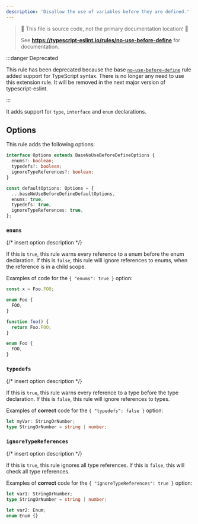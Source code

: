 ```yaml
---
description: 'Disallow the use of variables before they are defined.'
---
```



> 🛑 This file is source code, not the primary documentation location! 🛑
>
> See **https://typescript-eslint.io/rules/no-use-before-define** for documentation.

:::danger Deprecated

This rule has been deprecated because the base [`no-use-before-define`](https://eslint.org/docs/rules/no-use-before-define) rule added support for TypeScript syntax.
There is no longer any need to use this extension rule.
It will be removed in the next major version of typescript-eslint.

:::

It adds support for `type`, `interface` and `enum` declarations.

## Options

This rule adds the following options:

```ts
interface Options extends BaseNoUseBeforeDefineOptions {
  enums?: boolean;
  typedefs?: boolean;
  ignoreTypeReferences?: boolean;
}

const defaultOptions: Options = {
  ...baseNoUseBeforeDefineDefaultOptions,
  enums: true,
  typedefs: true,
  ignoreTypeReferences: true,
};
```

### `enums`

{/* insert option description */}

If this is `true`, this rule warns every reference to a enum before the enum declaration.
If this is `false`, this rule will ignore references to enums, when the reference is in a child scope.

Examples of code for the `{ "enums": true }` option:

<Tabs>
<TabItem value="❌ Incorrect">

```ts option='{ "enums": true }'
const x = Foo.FOO;

enum Foo {
  FOO,
}
```

</TabItem>
<TabItem value="✅ Correct">

```ts option='{ "enums": false }'
function foo() {
  return Foo.FOO;
}

enum Foo {
  FOO,
}
```

</TabItem>
</Tabs>

### `typedefs`

{/* insert option description */}

If this is `true`, this rule warns every reference to a type before the type declaration.
If this is `false`, this rule will ignore references to types.

Examples of **correct** code for the `{ "typedefs": false }` option:

```ts option='{ "typedefs": false }' showPlaygroundButton
let myVar: StringOrNumber;
type StringOrNumber = string | number;
```

### `ignoreTypeReferences`

{/* insert option description */}

If this is `true`, this rule ignores all type references.
If this is `false`, this will check all type references.

Examples of **correct** code for the `{ "ignoreTypeReferences": true }` option:

```ts option='{ "ignoreTypeReferences": true }' showPlaygroundButton
let var1: StringOrNumber;
type StringOrNumber = string | number;

let var2: Enum;
enum Enum {}
```
